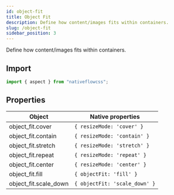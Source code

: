```yaml
---
id: object-fit
title: Object Fit
description: Define how content/images fits within containers.
slug: /object-fit
sidebar_position: 3
---
```


Define how content/images fits within containers.

## Import

```js title="src/screens/Component.js"
import { aspect } from "nativeflowcss";
```

## Properties

| Object                | Native properties             |
| --------------------- | ----------------------------- |
| object_fit.cover      | `{ resizeMode: 'cover' }`     |
| object_fit.contain    | `{ resizeMode: 'contain' }`   |
| object_fit.stretch    | `{ resizeMode: 'stretch' }`   |
| object_fit.repeat     | `{ resizeMode: 'repeat' }`    |
| object_fit.center     | `{ resizeMode: 'center' }`    |
| object_fit.fill       | `{ objectFit: 'fill' }`       |
| object_fit.scale_down | `{ objectFit: 'scale_down' }` |
